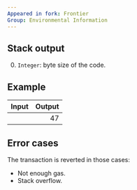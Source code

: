 ```yaml
---
Appeared in fork: Frontier
Group: Environmental Information
---
```


## Stack output

0. `Integer`: byte size of the code.

## Example

| Input | Output |
|------:|-------:|
|  | 47 |

## Error cases

The transaction is reverted in those cases:
- Not enough gas.
- Stack overflow.
